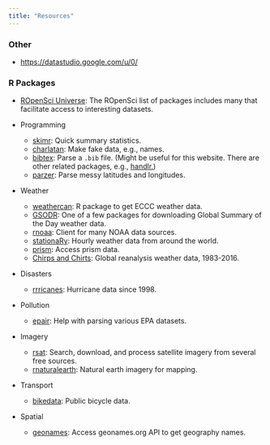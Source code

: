 ```yaml
---
title: "Resources"
---
```


<!-- TODO: Add resources from links in original website. -->

### Other

- [https://datastudio.google.com/u/0/](Google Looker Studio)


### R Packages

- [ROpenSci Universe](https://ropensci.r-universe.dev/ui#packages): The ROpenSci list of packages includes many that facilitate access to interesting datasets.

- Programming
  - [skimr](https://ropensci.r-universe.dev/ui#package:skimr): Quick summary statistics.
  - [charlatan](https://ropensci.r-universe.dev/ui#package:charlatan): Make fake data, e.g., names.
  - [bibtex](https://ropensci.r-universe.dev/ui#package:bibtex): Parse a `.bib` file. (Might be useful for this website. There are other related packages, e.g., [handlr.](https://ropensci.r-universe.dev/ui#package:handlr))
  - [parzer](https://ropensci.r-universe.dev/ui#package:parzer): Parse messy latitudes and longitudes.
- Weather
  - [weathercan](https://docs.ropensci.org/weathercan/): R package to get ECCC weather data.
  - [GSODR](https://ropensci.r-universe.dev/ui#package:GSODR): One of a few packages for downloading Global Summary of the Day weather data.
  - [rnoaa](https://cran.r-project.org/web/packages/rnoaa/index.html): Client for many NOAA data sources.
  - [stationaRy](https://cran.r-project.org/web/packages/stationaRy/index.html): Hourly weather data from around the world.
  - [prism](https://ropensci.r-universe.dev/ui#package:prism): Access prism data.
  - [Chirps and Chirts](https://ropensci.r-universe.dev/ui#package:chirps): Global reanalysis weather data, 1983-2016.
- Disasters
  - [rrricanes](https://ropensci.r-universe.dev/ui#package:rrricanes): Hurricane data since 1998.
- Pollution
  - [epair](https://ropensci.r-universe.dev/ui#package:epair): Help with parsing various EPA datasets.
- Imagery
  - [rsat](https://ropensci.r-universe.dev/ui#package:rsat): Search, download, and process satellite imagery from several free sources.
  - [rnaturalearth](https://ropensci.r-universe.dev/ui#package:rnaturalearth): Natural earth imagery for mapping.
- Transport
  - [bikedata](https://ropensci.r-universe.dev/ui#package:bikedata): Public bicycle data.
- Spatial
  - [geonames](https://ropensci.r-universe.dev/ui#package:geonames): Access geonames.org API to get geography names.